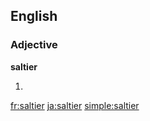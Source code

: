 ==English==

===Adjective===
'''saltier'''

# {{comparative of|[[salty#English|salty]]}}

[[fr:saltier]]
[[ja:saltier]]
[[simple:saltier]]